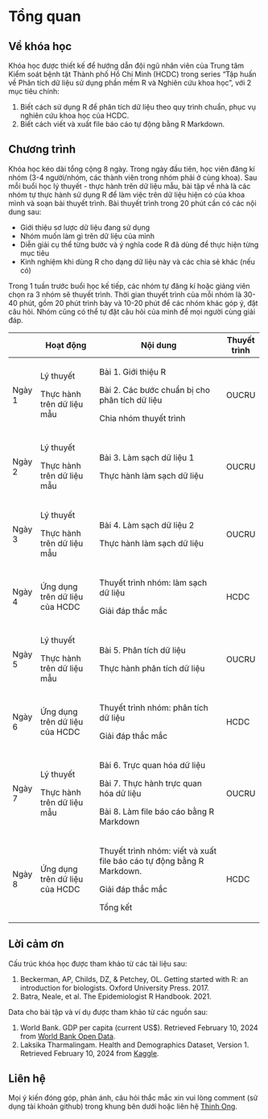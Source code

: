 # Tổng quan {.unnumbered}

## Về khóa học

Khóa học được thiết kế để hướng dẫn đội ngũ nhân viên của Trung tâm Kiểm soát bệnh tật Thành phố Hồ Chí Minh (HCDC) trong series "Tập huấn về Phân tích dữ liệu sử dụng phần mềm R và Nghiên cứu khoa học", với 2 mục tiêu chính:

1.  Biết cách sử dụng R để phân tích dữ liệu theo quy trình chuẩn, phục vụ nghiên cứu khoa học của HCDC.
2.  Biết cách viết và xuất file báo cáo tự động bằng R Markdown.

## Chương trình

Khóa học kéo dài tổng cộng 8 ngày. Trong ngày đầu tiên, học viên đăng kí nhóm (3-4 người/nhóm, các thành viên trong nhóm phải ở cùng khoa). Sau mỗi buổi học lý thuyết - thực hành trên dữ liệu mẫu, bài tập về nhà là các nhóm tự thực hành sử dụng R để làm việc trên dữ liệu hiện có của khoa mình và soạn bài thuyết trình. Bài thuyết trình trong 20 phút cần có các nội dung sau:

-   Giới thiệu sơ lược dữ liệu đang sử dụng
-   Nhóm muốn làm gì trên dữ liệu của mình
-   Diễn giải cụ thể từng bước và ý nghĩa code R đã dùng để thực hiện từng mục tiêu
-   Kinh nghiệm khi dùng R cho dạng dữ liệu này và các chia sẻ khác (nếu có)

Trong 1 tuần trước buổi học kế tiếp, các nhóm tự đăng kí hoặc giảng viên chọn ra 3 nhóm sẽ thuyết trình. Thời gian thuyết trình của mỗi nhóm là 30-40 phút, gồm 20 phút trình bày và 10-20 phút để các nhóm khác góp ý, đặt câu hỏi. Nhóm cũng có thể tự đặt câu hỏi của mình để mọi người cùng giải đáp.

+--------------+--------------------------------+-----------------------------------------------------------------------+--------------+
|              | Hoạt động                      | Nội dung                                                              | Thuyết trình |
+==============+================================+=======================================================================+==============+
| Ngày 1       | Lý thuyết                      | Bài 1. Giới thiệu R                                                   | OUCRU        |
|              |                                |                                                                       |              |
|              | Thực hành trên dữ liệu mẫu     | Bài 2. Các bước chuẩn bị cho phân tích dữ liệu                        |              |
|              |                                |                                                                       |              |
|              |                                | Chia nhóm thuyết trình                                                |              |
+--------------+--------------------------------+-----------------------------------------------------------------------+--------------+
| Ngày 2       | Lý thuyết                      | Bài 3. Làm sạch dữ liệu 1                                             | OUCRU        |
|              |                                |                                                                       |              |
|              | Thực hành trên dữ liệu mẫu     | Thực hành làm sạch dữ liệu                                            |              |
+--------------+--------------------------------+-----------------------------------------------------------------------+--------------+
| Ngày 3       | Lý thuyết                      | Bài 4. Làm sạch dữ liệu 2                                             | OUCRU        |
|              |                                |                                                                       |              |
|              | Thực hành trên dữ liệu mẫu     | Thực hành làm sạch dữ liệu                                            |              |
+--------------+--------------------------------+-----------------------------------------------------------------------+--------------+
| Ngày 4       | Ứng dụng trên dữ liệu của HCDC | Thuyết trình nhóm: làm sạch dữ liệu                                   | HCDC         |
|              |                                |                                                                       |              |
|              |                                | Giải đáp thắc mắc                                                     |              |
+--------------+--------------------------------+-----------------------------------------------------------------------+--------------+
| Ngày 5       | Lý thuyết                      | Bài 5. Phân tích dữ liệu                                              | OUCRU        |
|              |                                |                                                                       |              |
|              | Thực hành trên dữ liệu mẫu     | Thực hành phân tích dữ liệu                                           |              |
+--------------+--------------------------------+-----------------------------------------------------------------------+--------------+
| Ngày 6       | Ứng dụng trên dữ liệu của HCDC | Thuyết trình nhóm: phân tích dữ liệu                                  | HCDC         |
|              |                                |                                                                       |              |
|              |                                | Giải đáp thắc mắc                                                     |              |
+--------------+--------------------------------+-----------------------------------------------------------------------+--------------+
| Ngày 7       | Lý thuyết                      | Bài 6. Trực quan hóa dữ liệu                                          | OUCRU        |
|              |                                |                                                                       |              |
|              | Thực hành trên dữ liệu mẫu     | Bài 7. Thực hành trực quan hóa dữ liệu                                |              |
|              |                                |                                                                       |              |
|              |                                | Bài 8. Làm file báo cáo bằng R Markdown                               |              |
+--------------+--------------------------------+-----------------------------------------------------------------------+--------------+
| Ngày 8       | Ứng dụng trên dữ liệu của HCDC | Thuyết trình nhóm: viết và xuất file báo cáo tự động bằng R Markdown. | HCDC         |
|              |                                |                                                                       |              |
|              |                                | Giải đáp thắc mắc                                                     |              |
|              |                                |                                                                       |              |
|              |                                | Tổng kết                                                              |              |
+--------------+--------------------------------+-----------------------------------------------------------------------+--------------+

## Lời cảm ơn

Cấu trúc khóa học được tham khảo từ các tài liệu sau:

1.  Beckerman, AP, Childs, DZ, & Petchey, OL. Getting started with R: an introduction for biologists. Oxford University Press. 2017.
2.  Batra, Neale, et al. The Epidemiologist R Handbook. 2021.

Data cho bài tập và ví dụ được tham khảo từ các nguồn sau:

1.  World Bank. GDP per capita (current US\$). Retrieved February 10, 2024 from [World Bank Open Data](https://data.worldbank.org/indicator/NY.GDP.PCAP.CD).
2.  Laksika Tharmalingam. Health and Demographics Dataset, Version 1. Retrieved February 10, 2024 from [Kaggle](https://www.kaggle.com/datasets/uom190346a/health-and-demographics-dataset).

## Liên hệ

Mọi ý kiến đóng góp, phản ánh, câu hỏi thắc mắc xin vui lòng comment (sử dụng tài khoản github) trong khung bên dưới hoặc liên hệ [Thinh Ong](https://drthinhong.com/).
